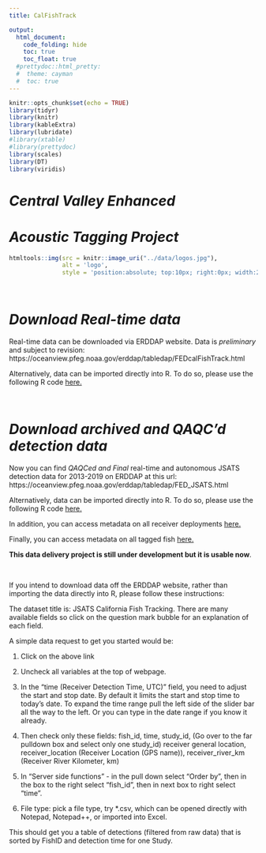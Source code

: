```yaml
---
title: CalFishTrack

output:
  html_document:
    code_folding: hide
    toc: true
    toc_float: true
  #prettydoc::html_pretty:
  #  theme: cayman
  #  toc: true
---
```

```r
knitr::opts_chunk$set(echo = TRUE)
library(tidyr)
library(knitr)
library(kableExtra)
library(lubridate)
#library(xtable)
#library(prettydoc)
library(scales)
library(DT)
library(viridis)


```

#  *Central Valley Enhanced*
#  *Acoustic Tagging Project*
```r
htmltools::img(src = knitr::image_uri("../data/logos.jpg"), 
               alt = 'logo', 
               style = 'position:absolute; top:10px; right:0px; width:200px;')
```

<br/>

# *Download Real-time data*

Real-time data can be downloaded via ERDDAP website. Data is *preliminary* and subject to revision:
https://oceanview.pfeg.noaa.gov/erddap/tabledap/FEDcalFishTrack.html

Alternatively, data can be imported directly into R. To do so, please use the following R code [here.](https://github.com/CalFishTrack/real-time/blob/master/data/accessing_ERDDAP_via_R_realtime.R) 

<br/>

# *Download archived and QAQC'd detection data*

Now you can find *QAQCed and Final* real-time and autonomous JSATS detection data for 2013-2019 on ERDDAP at this url:
https://oceanview.pfeg.noaa.gov/erddap/tabledap/FED_JSATS.html

Alternatively, data can be imported directly into R. To do so, please use the following R code [here.](https://github.com/CalFishTrack/real-time/blob/master/data/accessing_ERDDAP_via_R_autonomous.R)

In addition, you can access metadata on all receiver deployments [here.](https://oceanview.pfeg.noaa.gov/erddap/tabledap/FED_JSATS_receivers.csvp?receiver_serial_number%2Creceiver_general_location%2Creceiver_region%2Creceiver_location%2Clatitude%2Clongitude%2Creceiver_river_km%2Creceiver_general_latitude%2Creceiver_general_longitude%2Creceiver_general_river_km%2Creceiver_make%2Creceiver_depth%2Creceiver_start%2Creceiver_end%2Creceiver_last_valid%2Creceiver_data_coverage%2Creceiver_coverage_problem%2Creceiver_agency&orderBy(%22receiver_start%22))

Finally, you can access metadata on all tagged fish [here.](https://oceanview.pfeg.noaa.gov/erddap/tabledap/FED_JSATS_taggedfish.csvp?fish_id%2Cstudy_id%2Cfish_type%2Cfish_origin%2Cfish_release_date%2Ctag_id_hex%2Ctag_id_decimal%2Ctag_weight%2Ctag_model%2Ctag_pulse_rate_interval_nominal%2Ctag_warranty_life%2Cfish_length_type%2Cfish_length%2Cfish_weight%2Crelease_location%2Crelease_latitude%2Crelease_longitude%2Crelease_river_km&distinct()&orderBy(%22fish_id%22))

**This data delivery project is still under development but it is usable now**.

<br/>

If you intend to download data off the ERDDAP website, rather than importing the data directly into R, please follow these instructions:

The dataset title is: JSATS California Fish Tracking. There are many available fields so click on the question mark bubble for an explanation of each field.

A simple data request to get you started would be:

1) Click on the above link

2) Uncheck all variables at the top of webpage.

3) In the "time (Receiver Detection Time, UTC)" field, you need to adjust the start and stop
date. By default it limits the start and stop time to today's date. To expand the 
time range pull the left side of the slider bar all the way to the left. Or you can 
type in the date range if you know it already.

4) Then check only these fields: 
fish_id, 
time, 
study_id, (Go over to the far pulldown box and select only one study_id)
receiver general location, 
receiver_location (Receiver Location (GPS name)), 
receiver_river_km (Receiver River Kilometer, km)

5) In "Server side functions" - in the pull down select "Order by", then in the box to the right select "fish_id", then in next box to right select "time".

6) File type: pick a file type, try *.csv, which can be opened directly with Notepad, Notepad++, or imported into Excel.

This should get you a table of detections (filtered from raw data) that is sorted by FishID and detection time for one Study.


